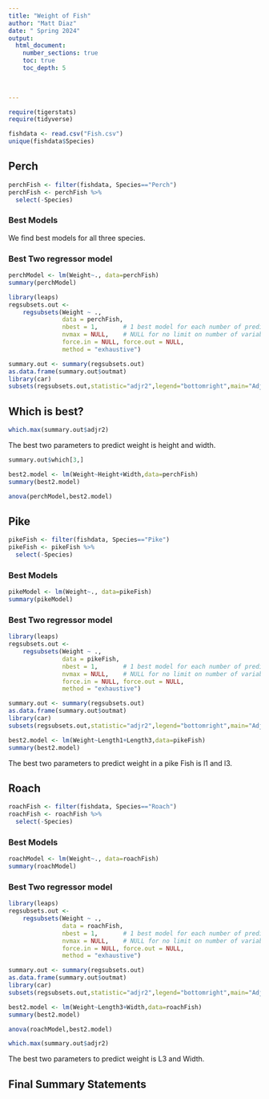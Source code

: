 ```yaml
---
title: "Weight of Fish"
author: "Matt Diaz"
date: " Spring 2024"  
output: 
  html_document:
    number_sections: true
    toc: true
    toc_depth: 5

 
    
---
```



```r
require(tigerstats)
require(tidyverse)
```


```r
fishdata <- read.csv("Fish.csv")
unique(fishdata$Species)
```



## Perch

```r
perchFish <- filter(fishdata, Species=="Perch")
perchFish <- perchFish %>%
  select(-Species)
```


### Best Models

We find best models for all three species.  

### Best Two regressor model

```r
perchModel <- lm(Weight~., data=perchFish)
summary(perchModel)
```

```r
library(leaps)
regsubsets.out <-
    regsubsets(Weight ~ .,
               data = perchFish,
               nbest = 1,       # 1 best model for each number of predictors
               nvmax = NULL,    # NULL for no limit on number of variables
               force.in = NULL, force.out = NULL,
               method = "exhaustive")

summary.out <- summary(regsubsets.out)
as.data.frame(summary.out$outmat)
library(car)
subsets(regsubsets.out,statistic="adjr2",legend="bottomright",main="Adjusted R^2")
```

## Which is best?

```r
which.max(summary.out$adjr2)
```

The best two parameters to predict weight is height and width.

```r
summary.out$which[3,]
```


```r
best2.model <- lm(Weight~Height+Width,data=perchFish)
summary(best2.model)
```

```r
anova(perchModel,best2.model)
```


## Pike

```r
pikeFish <- filter(fishdata, Species=="Pike")
pikeFish <- pikeFish %>%
  select(-Species)
```

### Best Models

```r
pikeModel <- lm(Weight~., data=pikeFish)
summary(pikeModel)
```

### Best Two regressor model

```r
library(leaps)
regsubsets.out <-
    regsubsets(Weight ~ .,
               data = pikeFish,
               nbest = 1,       # 1 best model for each number of predictors
               nvmax = NULL,    # NULL for no limit on number of variables
               force.in = NULL, force.out = NULL,
               method = "exhaustive")

summary.out <- summary(regsubsets.out)
as.data.frame(summary.out$outmat)
library(car)
subsets(regsubsets.out,statistic="adjr2",legend="bottomright",main="Adjusted R^2")
```


```r
best2.model <- lm(Weight~Length1+Length3,data=pikeFish)
summary(best2.model)
```

The best two parameters to predict weight in a pike Fish is l1 and l3.

## Roach

```r
roachFish <- filter(fishdata, Species=="Roach")
roachFish <- roachFish %>%
  select(-Species)
```

### Best Models

```r
roachModel <- lm(Weight~., data=roachFish)
summary(roachModel)
```

### Best Two regressor model

```r
library(leaps)
regsubsets.out <-
    regsubsets(Weight ~ .,
               data = roachFish,
               nbest = 1,       # 1 best model for each number of predictors
               nvmax = NULL,    # NULL for no limit on number of variables
               force.in = NULL, force.out = NULL,
               method = "exhaustive")

summary.out <- summary(regsubsets.out)
as.data.frame(summary.out$outmat)
library(car)
subsets(regsubsets.out,statistic="adjr2",legend="bottomright",main="Adjusted R^2")
```


```r
best2.model <- lm(Weight~Length3+Width,data=roachFish)
summary(best2.model)
```

```r
anova(roachModel,best2.model)
```

```r
which.max(summary.out$adjr2)
```

The best two parameters to predict weight is L3 and Width.

## Final Summary Statements
